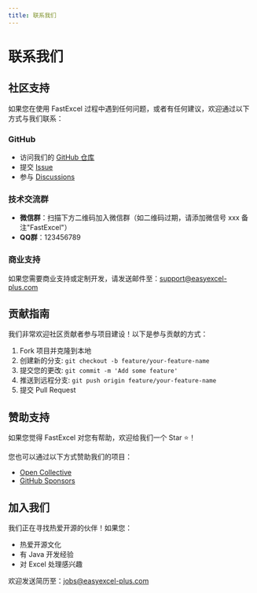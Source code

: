 ```yaml
---
title: 联系我们
---
```


# 联系我们

## 社区支持

如果您在使用 FastExcel 过程中遇到任何问题，或者有任何建议，欢迎通过以下方式与我们联系：

### GitHub

- 访问我们的 [GitHub 仓库](https://github.com/your-repo)
- 提交 [Issue](https://github.com/your-repo/issues)
- 参与 [Discussions](https://github.com/your-repo/discussions)

### 技术交流群

- **微信群**：扫描下方二维码加入微信群（如二维码过期，请添加微信号 xxx 备注"FastExcel"）
- **QQ群**：123456789

### 商业支持

如果您需要商业支持或定制开发，请发送邮件至：support@easyexcel-plus.com

## 贡献指南

我们非常欢迎社区贡献者参与项目建设！以下是参与贡献的方式：

1. Fork 项目并克隆到本地
2. 创建新的分支: `git checkout -b feature/your-feature-name`
3. 提交您的更改: `git commit -m 'Add some feature'`
4. 推送到远程分支: `git push origin feature/your-feature-name`
5. 提交 Pull Request

## 赞助支持

如果您觉得 FastExcel 对您有帮助，欢迎给我们一个 Star ⭐️！

您也可以通过以下方式赞助我们的项目：

- [Open Collective](https://opencollective.com/your-project)
- [GitHub Sponsors](https://github.com/sponsors/your-username)

## 加入我们

我们正在寻找热爱开源的伙伴！如果您：

- 热爱开源文化
- 有 Java 开发经验
- 对 Excel 处理感兴趣

欢迎发送简历至：jobs@easyexcel-plus.com 